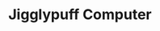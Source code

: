 ---
title: "Jigglypuff Computer"
meta_title: "Jigglypuff Computer craft"
description: "Craft de Jigglypuff Computer"
rank: "b"
draft: false
name: "Jigglypuff Computer"
recipe_img: "https://wiki.pokexgames.com/images/9/93/Jigglypuff_Computer.png"
level: 66
craft_time: 86400
result: 1
value_npc: 1
ingredients:
  - name: "White Computer"
    quantity: 1
    item_img: "https://wiki.pokexgames.com/images/thumb/d/df/White_Computer.png/40px-White_Computer.png"
    value_npc: 1
  - name: "Jigglypuff Toy"
    quantity: 1
    item_img: "https://wiki.pokexgames.com/images/d/dd/Jigglypuff_Toy.png"
    value_npc: 1
  - name: "Microphone"
    quantity: 10
    item_img: "https://wiki.pokexgames.com/images/6/69/Microphone.png"
    value_npc: 1
  - name: "Comb"
    quantity: 19
    item_img: "https://wiki.pokexgames.com/images/9/9b/Comb.png"
    value_npc: 1
  - name: "Pink Dye"
    quantity: 5
    item_img: "https://wiki.pokexgames.com/images/6/6a/Pink_Dye.png"
    value_npc: 1
---